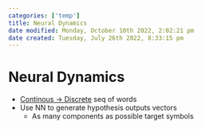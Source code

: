 ```yaml
---
categories: ['temp']
title: Neural Dynamics
date modified: Monday, October 10th 2022, 2:02:21 pm
date created: Tuesday, July 26th 2022, 8:33:15 pm
---
```


# Neural Dynamics
- [Continous -> Discrete](Continous%20->%20Discrete.qmd) seq of words
- Use NN to generate hypothesis outputs vectors
	- As many components as possible target symbols



